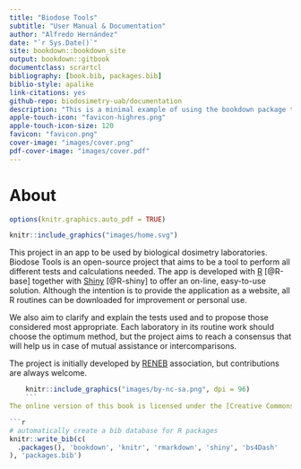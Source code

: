 ```yaml
--- 
title: "Biodose Tools"
subtitle: "User Manual & Documentation"
author: "Alfredo Hernández"
date: "`r Sys.Date()`"
site: bookdown::bookdown_site
output: bookdown::gitbook
documentclass: scrartcl
bibliography: [book.bib, packages.bib]
biblio-style: apalike
link-citations: yes
github-repo: biodosimetry-uab/documentation
description: "This is a minimal example of using the bookdown package to write a book. The output format for this example is bookdown::gitbook."
apple-touch-icon: "favicon-highres.png"
apple-touch-icon-size: 120
favicon: "favicon.png"
cover-image: "images/cover.png"
pdf-cover-image: "images/cover.pdf"
---
```


# About {-}

```r
options(knitr.graphics.auto_pdf = TRUE)
```

```r
knitr::include_graphics("images/home.svg")
```

This project in an app to be used by biological dosimetry laboratories. Biodose Tools is an open-source project that aims to be a tool to perform all different tests and calculations needed. The app is developed with [R](https://www.r-project.org/about.html) [@R-base] together with [Shiny](https://shiny.rstudio.com) [@R-shiny] to offer an on-line, easy-to-use solution. Although the intention is to provide the application as a website, all R routines can be downloaded for improvement or personal use.

We also aim to clarify and explain the tests used and to propose those considered most appropriate. Each laboratory in its routine work should choose the optimum method, but the project aims to reach a consensus that will help us in case of mutual assistance or intercomparisons.

The project is initially developed by [RENEB](http://www.reneb.net) association, but contributions are always welcome.

<!-- ![Creative Commons License](images/by-nc-sa.png) -->

```r
    knitr::include_graphics("images/by-nc-sa.png", dpi = 96)
    ```
The online version of this book is licensed under the [Creative Commons Attribution-NonCommercial-ShareAlike 4.0 International License](http://creativecommons.org/licenses/by-nc-sa/4.0/). 

```r
# automatically create a bib database for R packages
knitr::write_bib(c(
  .packages(), 'bookdown', 'knitr', 'rmarkdown', 'shiny', 'bs4Dash'
), 'packages.bib')
```
